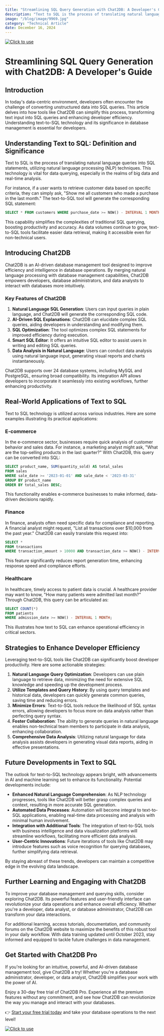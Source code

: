```yaml
---
title: "Streamlining SQL Query Generation with Chat2DB: A Developer's Guide"
description: "Text to SQL is the process of translating natural language queries into SQL statements, utilizing natural language processing (NLP) techniques."
image: "/blog/image/9969.jpg"
category: "Technical Article"
date: December 16, 2024
---
```

[![Click to use](/image/blog/bg/chat2db1.png)](https://app.chat2db.ai/)
# Streamlining SQL Query Generation with Chat2DB: A Developer's Guide


<Authors date="December 16, 2024">
  <Author name="Jing" link="https://chat2db.ai" />
</Authors>

## Introduction
In today's data-centric environment, developers often encounter the challenge of converting unstructured data into SQL queries. This article delves into how tools like Chat2DB can simplify this process, transforming text input into SQL queries and enhancing developer efficiency. Understanding text-to-SQL technology and its significance in database management is essential for developers.

## Understanding Text to SQL: Definition and Significance
Text to SQL is the process of translating natural language queries into SQL statements, utilizing natural language processing (NLP) techniques. This technology is vital for data querying, especially in the realms of big data and real-time analysis.

For instance, if a user wants to retrieve customer data based on specific criteria, they can simply ask, "Show me all customers who made a purchase in the last month." The text-to-SQL tool will generate the corresponding SQL statement:

```sql
SELECT * FROM customers WHERE purchase_date >= NOW() - INTERVAL 1 MONTH;
```

This capability simplifies the complexities of traditional SQL querying, boosting productivity and accuracy. As data volumes continue to grow, text-to-SQL tools facilitate easier data retrieval, making it accessible even for non-technical users.

## Introducing Chat2DB
Chat2DB is an AI-driven database management tool designed to improve efficiency and intelligence in database operations. By merging natural language processing with database management capabilities, Chat2DB empowers developers, database administrators, and data analysts to interact with databases more intuitively.

### Key Features of Chat2DB
1. **Natural Language SQL Generation**: Users can input queries in plain language, and Chat2DB will generate the corresponding SQL code.
2. **AI-Driven SQL Explanations**: Chat2DB can elucidate complex SQL queries, aiding developers in understanding and modifying them.
3. **SQL Optimization**: The tool optimizes complex SQL statements for improved efficiency during execution.
4. **Smart SQL Editor**: It offers an intuitive SQL editor to assist users in writing and editing SQL queries.
5. **Data Analysis in Natural Language**: Users can conduct data analysis using natural language input, generating visual reports and charts instantaneously.

Chat2DB supports over 24 database systems, including MySQL and PostgreSQL, ensuring broad compatibility. Its integration API allows developers to incorporate it seamlessly into existing workflows, further enhancing productivity.

## Real-World Applications of Text to SQL
Text to SQL technology is utilized across various industries. Here are some examples illustrating its practical applications:

### E-commerce
In the e-commerce sector, businesses require quick analysis of customer behavior and sales data. For instance, a marketing analyst might ask, "What are the top-selling products in the last quarter?" With Chat2DB, this query can be converted into SQL:

```sql
SELECT product_name, SUM(quantity_sold) AS total_sales
FROM sales
WHERE sale_date >= '2023-01-01' AND sale_date < '2023-03-31'
GROUP BY product_name
ORDER BY total_sales DESC;
```

This functionality enables e-commerce businesses to make informed, data-driven decisions rapidly.

### Finance
In finance, analysts often need specific data for compliance and reporting. A financial analyst might request, "List all transactions over $10,000 from the past year." Chat2DB can easily translate this request into:

```sql
SELECT *
FROM transactions
WHERE transaction_amount > 10000 AND transaction_date >= NOW() - INTERVAL 1 YEAR;
```

This feature significantly reduces report generation time, enhancing response speed and compliance efforts.

### Healthcare
In healthcare, timely access to patient data is crucial. A healthcare provider may want to know, "How many patients were admitted last month?" Through Chat2DB, this query can be articulated as:

```sql
SELECT COUNT(*)
FROM patients
WHERE admission_date >= NOW() - INTERVAL 1 MONTH;
```

This illustrates how text to SQL can enhance operational efficiency in critical sectors.

## Strategies to Enhance Developer Efficiency
Leveraging text-to-SQL tools like Chat2DB can significantly boost developer productivity. Here are some actionable strategies:

1. **Natural Language Query Optimization**: Developers can use plain language to retrieve data, minimizing the need for extensive SQL knowledge and speeding up the development process.
2. **Utilize Templates and Query History**: By using query templates and historical data, developers can quickly generate common queries, saving time and reducing errors.
3. **Minimize Errors**: Text-to-SQL tools reduce the likelihood of SQL syntax errors, allowing developers to focus more on data analysis rather than perfecting query syntax.
4. **Foster Collaboration**: The ability to generate queries in natural language enables non-technical team members to participate in data analysis, enhancing collaboration.
5. **Comprehensive Data Analysis**: Utilizing natural language for data analysis assists developers in generating visual data reports, aiding in effective presentations.

## Future Developments in Text to SQL
The outlook for text-to-SQL technology appears bright, with advancements in AI and machine learning set to enhance its functionality. Potential developments include:

- **Enhanced Natural Language Comprehension**: As NLP technology progresses, tools like Chat2DB will better grasp complex queries and context, resulting in more accurate SQL generation.
- **Automated Data Processes**: Automation will become integral to text-to-SQL applications, enabling real-time data processing and analysis with minimal human involvement.
- **Integration with Additional Tools**: The integration of text-to-SQL tools with business intelligence and data visualization platforms will streamline workflows, facilitating more efficient data analysis.
- **User-Centric Innovations**: Future iterations of tools like Chat2DB may introduce features such as voice recognition for querying databases, further simplifying data retrieval.

By staying abreast of these trends, developers can maintain a competitive edge in the evolving data landscape.

## Further Learning and Engaging with Chat2DB
To improve your database management and querying skills, consider exploring Chat2DB. Its powerful features and user-friendly interface can revolutionize your data operations and enhance overall efficiency. Whether you're a developer, data analyst, or database administrator, Chat2DB can transform your data interactions.

For additional learning, access tutorials, documentation, and community forums on the Chat2DB website to maximize the benefits of this robust tool in your daily workflow. With data training updated until October 2023, stay informed and equipped to tackle future challenges in data management.

## Get Started with Chat2DB Pro

If you're looking for an intuitive, powerful, and AI-driven database management tool, give Chat2DB a try! Whether you're a database administrator, developer, or data analyst, Chat2DB simplifies your work with the power of AI.

Enjoy a 30-day free trial of Chat2DB Pro. Experience all the premium features without any commitment, and see how Chat2DB can revolutionize the way you manage and interact with your databases.

👉 [Start your free trial today](https://app.chat2db.ai/) and take your database operations to the next level!

[![Click to use](/image/blog/bg/chat2db.jpg)](https://app.chat2db.ai/)